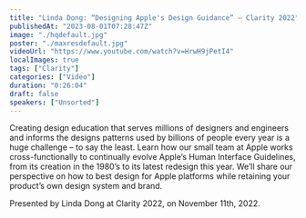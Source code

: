 ```yaml
---
title: "Linda Dong: “Designing Apple's Design Guidance” — Clarity 2022"
publishedAt: "2023-08-01T07:28:47Z"
image: "./hqdefault.jpg"
poster: "./maxresdefault.jpg"
videoUrl: "https://www.youtube.com/watch?v=HrwH9jPetI4"
localImages: true
tags: ["Clarity"]
categories: ["Video"]
duration: "0:26:04"
draft: false
speakers: ["Unsorted"]
---
```


Creating design education that serves millions of designers and engineers and informs the designs patterns used by billions of people every year is a huge challenge – to say the least. Learn how our small team at Apple works cross-functionally to continually evolve Apple’s Human Interface Guidelines, from its creation in the 1980’s to its latest redesign this year. We’ll share our perspective on how to best design for Apple platforms while retaining your product’s own design system and brand.

Presented by Linda Dong at Clarity 2022, on November 11th, 2022.
